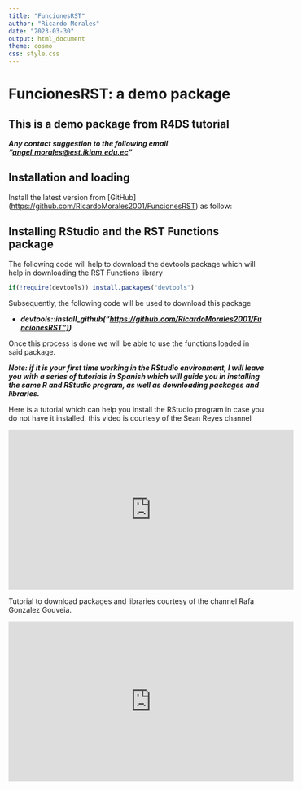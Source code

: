 ```yaml
---
title: "FuncionesRST"
author: "Ricardo Morales"
date: "2023-03-30"
output: html_document
theme: cosmo
css: style.css
---
```


# FuncionesRST: a demo package

## This is a demo package from R4DS tutorial

***Any contact suggestion to the following email "[angel.morales\@est.ikiam.edu.ec](mailto:angel.morales@est.ikiam.edu.ec){.email}"***

## Installation and loading

Install the latest version from [GitHub] (<https://github.com/RicardoMorales2001/FuncionesRST>) as follow:

## Installing RStudio and the RST Functions package

The following code will help to download the devtools package which will help in downloading the RST Functions library

```r
if(!require(devtools)) install.packages("devtools")
```

Subsequently, the following code will be used to download this package

-   ***devtools::install_github("[https://github.com/RicardoMorales2001/FuncionesRST")](https://github.com/RicardoMorales2001/FuncionesRST"))***

Once this process is done we will be able to use the functions loaded in said package.

***Note: if it is your first time working in the RStudio environment, I will leave you with a series of tutorials in Spanish which will guide you in installing the same R and RStudio program, as well as downloading packages and libraries.***

Here is a tutorial which can help you install the RStudio program in case you do not have it installed, this video is courtesy of the Sean Reyes channel

<iframe width="560" height="315" src="https://www.youtube.com/embed/nVrm5Jf1dPk" title="YouTube video player" frameborder="0" allow="accelerometer; autoplay; clipboard-write; encrypted-media; gyroscope; picture-in-picture; web-share" allowfullscreen>

</iframe>

Tutorial to download packages and libraries courtesy of the channel Rafa Gonzalez Gouveia.

<iframe width="560" height="315" src="https://www.youtube.com/embed/Bay9FTIJaiY" title="YouTube video player" frameborder="0" allow="accelerometer; autoplay; clipboard-write; encrypted-media; gyroscope; picture-in-picture; web-share" allowfullscreen>

</iframe>
